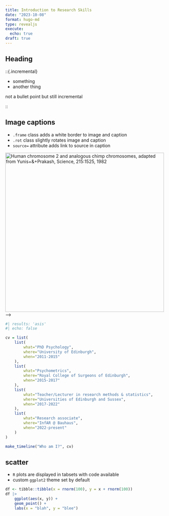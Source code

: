 ```yaml
---
title: Introduction to Research Skills
date: "2023-10-08"
format: hugo-md
type: revealjs
execute:
  echo: true
draft: true
---
```



## Heading

<!-- these fences CANNOT be nested -->
::{.incremental}

- something
- another thing

not a bullet point but still incremental

::


## Image captions

- `.frame` class adds a white border to image and caption
- `.rot` class slightly rotates image and caption
- `source=` attribute adds link to source in caption

![Human chromosome 2 and analogous chimp chromosomes, adapted from Yunis+&+Prakash, Science, 215:1525, 1982](../humanChimpChromosomes.png){.frame .rot height=500 source="http://book.bionumbers.org/how-many-chromosomes-are-found-in-different-organisms/"} -->


<!-- The below produces an animated timeline of CV -->
```r
#| results: 'asis'
#| echo: false

cv = list(
    list(
        what="PhD Psychology",
        where="University of Edinburgh",
        when="2011-2015"
    ),
    list(
        what="Psychometrics",
        where="Royal College of Surgeons of Edinburgh",
        when="2015-2017"
    ),
    list(
        what="Teacher/Lecturer in research methods & statistics",
        where="Universities of Edinburgh and Sussex",
        when="2017-2022"
    ),
    list(
        what="Research associate",
        where="InfAR @ Bauhaus",
        when="2022-present"
    )
)

make_timeline("Who am I?", cv)
```


## scatter

- `R` plots are displayed in tabsets with code available
- custom `ggplot2` theme set by default

```r
df <- tibble::tibble(x = rnorm(100), y = x + rnorm(100))
df |>
    ggplot(aes(x, y)) +
    geom_point() +
    labs(x = "blah", y = "blee")
```

